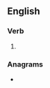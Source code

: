==English==

===Verb===
{{head|en|present participle}}

# {{present participle of|welsh|lang=en|nocat=1}}

===Anagrams===
* {{anagrams|en|Wenglish}}